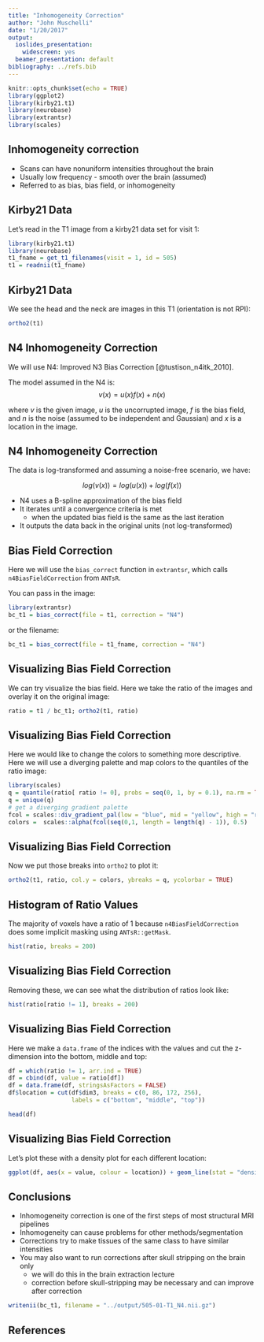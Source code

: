 ```yaml
---
title: "Inhomogeneity Correction"
author: "John Muschelli"
date: "1/20/2017"
output:
  ioslides_presentation:
    widescreen: yes
  beamer_presentation: default
bibliography: ../refs.bib
---
```


```r
knitr::opts_chunk$set(echo = TRUE)
library(ggplot2)
library(kirby21.t1)
library(neurobase)
library(extrantsr)
library(scales)
```

## Inhomogeneity correction

- Scans can have nonuniform intensities throughout the brain
- Usually low frequency - smooth over the brain (assumed)
- Referred to as bias, bias field, or inhomogeneity

## Kirby21 Data

Let's read in the T1 image from a kirby21 data set for visit 1:

```r
library(kirby21.t1)
library(neurobase)
t1_fname = get_t1_filenames(visit = 1, id = 505)
t1 = readnii(t1_fname)
```

## Kirby21 Data

We see the head and the neck are images in this T1 (orientation is not RPI):

```r
ortho2(t1)
```


## N4 Inhomogeneity Correction

We will use N4: Improved N3 Bias Correction [@tustison_n4itk_2010].  

The model assumed in the N4 is:
$$
v(x) = u(x)f(x) + n(x)
$$

where $v$ is the given image, $u$ is the uncorrupted image, $f$ is the bias field, and $n$ is the noise (assumed to be independent and Gaussian) and $x$ is a location in the image.


## N4 Inhomogeneity Correction

The data is log-transformed and assuming a noise-free scenario, we have:

$$
log(v(x)) = log(u(x)) + log( f(x) )
$$

- N4 uses a B-spline approximation of the bias field
- It iterates until a convergence criteria is met
    - when the updated bias field is the same as the last iteration
- It outputs the data back in the original units (not log-transformed)

## Bias Field Correction

Here we will use the `bias_correct` function in `extrantsr`, which calls `n4BiasFieldCorrection` from `ANTsR`.  

You can pass in the image:
```r
library(extrantsr)
bc_t1 = bias_correct(file = t1, correction = "N4")
```

or the filename:

```r
bc_t1 = bias_correct(file = t1_fname, correction = "N4")
```


## Visualizing Bias Field Correction

We can try visualize the bias field.  Here we take the ratio of the images and overlay it on the original image:

```r
ratio = t1 / bc_t1; ortho2(t1, ratio)
```

## Visualizing Bias Field Correction

Here we would like to change the colors to something more descriptive.  Here we will use a diverging palette and map colors to the quantiles of the ratio image:

```r
library(scales)
q = quantile(ratio[ ratio != 0], probs = seq(0, 1, by = 0.1), na.rm = TRUE)
q = unique(q)
# get a diverging gradient palette
fcol = scales::div_gradient_pal(low = "blue", mid = "yellow", high = "red") 
colors =  scales::alpha(fcol(seq(0,1, length = length(q) - 1)), 0.5)
```

## Visualizing Bias Field Correction

Now we put those breaks into `ortho2` to plot it:

```r
ortho2(t1, ratio, col.y = colors, ybreaks = q, ycolorbar = TRUE)
```


## Histogram of Ratio Values

The majority of voxels have a ratio of $1$ because `n4BiasFieldCorrection` does some implicit masking using `ANTsR::getMask`.

```r
hist(ratio, breaks = 200)
```


## Visualizing Bias Field Correction

Removing these, we can see what the distribution of ratios look like:

```r
hist(ratio[ratio != 1], breaks = 200)
```


## Visualizing Bias Field Correction

Here we make a `data.frame` of the indices with the values and cut the z-dimension into the bottom, middle and top:

```r
df = which(ratio != 1, arr.ind = TRUE)
df = cbind(df, value = ratio[df])
df = data.frame(df, stringsAsFactors = FALSE)
df$location = cut(df$dim3, breaks = c(0, 86, 172, 256),
                  labels = c("bottom", "middle", "top"))
```
```r
head(df)
```

## Visualizing Bias Field Correction

Let's plot these with a density plot for each different location:
```r
ggplot(df, aes(x = value, colour = location)) + geom_line(stat = "density")
```

## Conclusions

- Inhomogeneity correction is one of the first steps of most structural MRI pipelines
- Inhomogeneity can cause problems for other methods/segmentation
- Corrections try to make tissues of the same class to have similar intensities
- You may also want to run corrections after skull stripping on the brain only
    - we will do this in the brain extraction lecture
    - correction before skull-stripping may be necessary and can improve after correction


```r
writenii(bc_t1, filename = "../output/505-01-T1_N4.nii.gz")
```

## References


